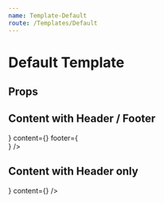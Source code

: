 ```yaml
---
name: Template-Default
route: /Templates/Default
---
```



# Default Template

## Props

<Props of={DefaultTemplate} />

## Content with Header / Footer

<Playground>
  <DefaultTemplate
    header={<Header />}
    content={<Content />}
    footer={<Footer />}
  />
</Playground>

## Content with Header only

<Playground>
  <DefaultTemplate header={<Header />} content={<Content />} />
</Playground>

